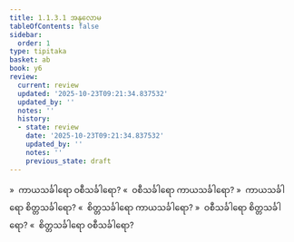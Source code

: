 ```yaml
---
title: 1.1.3.1 အနုလောမ
tableOfContents: false
sidebar:
  order: 1
type: tipitaka
basket: ab
book: y6
review:
  current: review
  updated: '2025-10-23T09:21:34.837532'
  updated_by: ''
  notes: ''
  history:
  - state: review
    date: '2025-10-23T09:21:34.837532'
    updated_by: ''
    notes: ''
    previous_state: draft
---
```



<ReviewStatus review={frontmatter.review} showDetails={true} />

<HypothesisAnnotation frontmatter={frontmatter} />

<DynamicBreadcrumb />

<Division number="6" book="y6" e="ch" v="34" p="2">

<Paragraph number="39" book="y6">
»  ကာယသင်္ခါရော ဝစီသင်္ခါရော?
</Paragraph>

<Paragraph number="40" book="y6">
«  ဝစီသင်္ခါရော ကာယသင်္ခါရော?
</Paragraph>

<Paragraph number="41" book="y6">
»  ကာယသင်္ခါရော စိတ္တသင်္ခါရော?
</Paragraph>

<Paragraph number="42" book="y6">
«  စိတ္တသင်္ခါရော ကာယသင်္ခါရော?
</Paragraph>

<Paragraph number="43" book="y6">
»  ဝစီသင်္ခါရော စိတ္တသင်္ခါရော?
</Paragraph>

<Paragraph number="44" book="y6">
«  စိတ္တသင်္ခါရော ဝစီသင်္ခါရော?
</Paragraph>
</Division>